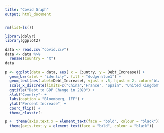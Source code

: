 ```yaml
---
title: "Covid Graph"
output: html_document
---
```


```r
rm(list=ls())

library(dplyr)
library(ggplot2)

data <- read.csv("covid.csv")
data <- data %>%
  rename(Country = "X")
data
```


```r
p <- ggplot(data = data, aes( x = Country, y = Debt_Increase)) +
  geom_bar(stat = "identity", fill = "dodgerblue1") +
  geom_text(aes(label=Debt_Increase), vjust = .5, hjust = 2, color="black", size=5) +
  scale_x_discrete(limits=c("China","France", "Spain", "United Kingdom", "Japan", "United States", "Canada")) +
  ggtitle("Debt to GDP Change in 2020") +
  xlab("Country") +
  labs(caption = "Bloomberg, IFF") +
  ylab("Percent Increase") +
  coord_flip() +
  theme_classic()

p +  theme(axis.text.x = element_text(face = "bold", colour = "black")) +
  theme(axis.text.y = element_text(face = "bold", colour = "black")) 


```